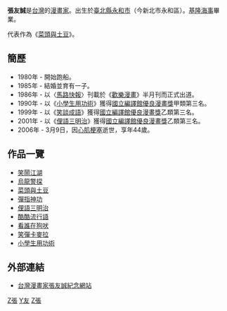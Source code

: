 {{漫畫}}
'''張友誠'''{{BD|1963年|12月23日|2006年|3月9日|catIdx=Z}}是[[台灣|台灣]]的[[漫畫家|漫畫家]]。出生於[[新北市|臺北縣]][[永和區|永和市]]（今新北市永和區）。[[國立基隆高級海事職業學校|基隆海事]]畢業。

代表作為《[[菜頭與土豆|菜頭與土豆]]》。

== 簡歷 ==
*1980年 - 開始跑船。
*1985年 - 結婚並育有一子。
*1986年 - 以〈[[馬路快報|馬路快報]]〉刊載於《[[歡樂漫畫|歡樂漫畫]]》半月刊而正式出道。
*1990年 - 以《[[小學生用功術|小學生用功術]]》獲得[[國立編譯館優良漫畫獎|國立編譯館優良漫畫獎]]甲類第三名。
*1999年 - 以《[[笑談成語|笑談成語]]》獲得[[國立編譯館優良漫畫獎|國立編譯館優良漫畫獎]]乙類第三名。
*2001年 - 以《[[俚語三明治|俚語三明治]]》獲得[[國立編譯館優良漫畫獎|國立編譯館優良漫畫獎]]乙類第三名。
*2006年 - 3月9日，因[[心肌梗塞|心肌梗塞]]逝世，享年44歲。

== 作品一覽 ==
*[[笑鬧江湖|笑鬧江湖]]
*[[烏龍警探|烏龍警探]]
*[[菜頭與土豆|菜頭與土豆]]
*[[彈指神功|彈指神功]]
*[[俚語三明治|俚語三明治]]
*[[酷酷流行語|酷酷流行語]]
*[[看誰在狗吠|看誰在狗吠]]
*[[笑彈卡麥拉|笑彈卡麥拉]]
*[[小學生用功術|小學生用功術]]

== 外部連結 ==
*[https://web.archive.org/web/20060408124429/http://cheng.3cc.cc/ 台灣漫畫家張友誠紀念網站]

[[Category:臺灣漫畫家|Z張]]
[[Category:張姓|Y友]]
[[Category:新北市人|Z張]]